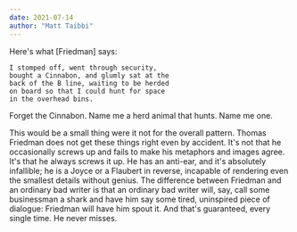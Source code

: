 ```yaml
---
date: 2021-07-14
author: "Matt Taibbi"
---
```


Here's what [Friedman] says:

    I stomped off, went through security, 
    bought a Cinnabon, and glumly sat at the
    back of the B line, waiting to be herded 
    on board so that I could hunt for space 
    in the overhead bins.

  Forget the Cinnabon. Name me a herd animal 
  that hunts. Name me one.

  This would be a small thing were it not for 
  the overall pattern. Thomas Friedman does 
  not get these things right even by accident. 
  It's not that he occasionally screws up and 
  fails to make his metaphors and images agree. 
  It's that he always screws it up. He has an
  anti-ear, and it's absolutely infallible;
  he is a Joyce or a Flaubert in reverse, 
  incapable of rendering even the smallest 
  details without genius. The difference 
  between Friedman and an ordinary bad 
  writer is that an ordinary bad writer will, 
  say, call some businessman a shark and 
  have him say some tired, uninspired piece 
  of dialogue: Friedman will have him spout 
  it. And that's guaranteed, every single 
  time. He never misses. 

